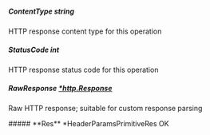 
##### **ContentType** string
HTTP response content type for this operation

##### **StatusCode** int
HTTP response status code for this operation

##### **RawResponse** [*http.Response](https://pkg.go.dev/net/http#Response)
Raw HTTP response; suitable for custom response parsing

<Collapsible>
    ##### **Res** *HeaderParamsPrimitiveRes
    OK
    <Collapsible.Break/>
    <HeaderParamsPrimitiveRes/>
</Collapsible>

